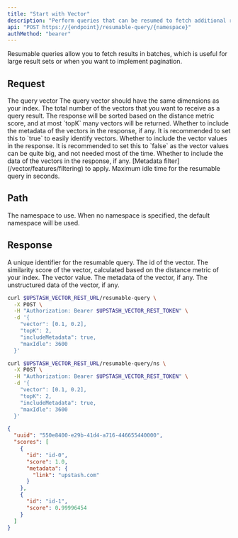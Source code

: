 ```yaml
---
title: "Start with Vector"
description: "Perform queries that can be resumed to fetch additional results."
api: "POST https://{endpoint}/resumable-query/{namespace}"
authMethod: "bearer"
---
```


<Tip>
  Resumable queries allow you to fetch results in batches, which is useful for
  large result sets or when you want to implement pagination.
</Tip>

## Request

<ParamField body="vector" type="number[]" required>
  The query vector
  <Note>The query vector should have the same dimensions as your index.</Note>
</ParamField>

<ParamField body="topK" type="number" default="10">
  The total number of the vectors that you want to receive as a query result.
  The response will be sorted based on the distance metric score, and at most
  `topK` many vectors will be returned.
</ParamField>

<ParamField body="includeMetadata" type="boolean" default="false">
  Whether to include the metadata of the vectors in the response, if any. It is
  recommended to set this to `true` to easily identify vectors.
</ParamField>

<ParamField body="includeVectors" type="boolean" default="false">
  Whether to include the vector values in the response. It is recommended to set
  this to `false` as the vector values can be quite big, and not needed most of
  the time.
</ParamField>

<ParamField body="includeData" type="boolean" default="false">
  Whether to include the data of the vectors in the response, if any.
</ParamField>

<ParamField body="filter" type="string" default="">
  [Metadata filter](/vector/features/filtering) to apply.
</ParamField>

<ParamField body="maxIdle" type="number">
  Maximum idle time for the resumable query in seconds.
</ParamField>

## Path

<ParamField path="namespace" type="string" default="">
  The namespace to use. When no namespace is specified, the default namespace
  will be used.
</ParamField>

## Response

<ResponseField name="uuid" type="string" required>
  A unique identifier for the resumable query.
</ResponseField>

<ResponseField name="scores" type="Object[]">
  <Expandable defaultOpen="true">
    <ResponseField name="id" type="string" required>
      The id of the vector.
    </ResponseField>
    <ResponseField name="score" type="number" required>
      The similarity score of the vector, calculated based on the distance
      metric of your index.
    </ResponseField>
    <ResponseField name="vector" type="number[]">
      The vector value.
    </ResponseField>
    <ResponseField name="metadata" type="Object">
      The metadata of the vector, if any.
    </ResponseField>
    <ResponseField name="data" type="string">
      The unstructured data of the vector, if any.
    </ResponseField>
  </Expandable>
</ResponseField>

<RequestExample>

```sh curl
curl $UPSTASH_VECTOR_REST_URL/resumable-query \
  -X POST \
  -H "Authorization: Bearer $UPSTASH_VECTOR_REST_TOKEN" \
  -d '{
    "vector": [0.1, 0.2],
    "topK": 2,
    "includeMetadata": true,
    "maxIdle": 3600
  }'
```

```sh curl (Namespace)
curl $UPSTASH_VECTOR_REST_URL/resumable-query/ns \
  -X POST \
  -H "Authorization: Bearer $UPSTASH_VECTOR_REST_TOKEN" \
  -d '{
    "vector": [0.1, 0.2],
    "topK": 2,
    "includeMetadata": true,
    "maxIdle": 3600
  }'
```

</RequestExample>

<ResponseExample>

```json 200 OK
{
  "uuid": "550e8400-e29b-41d4-a716-446655440000",
  "scores": [
    {
      "id": "id-0",
      "score": 1.0,
      "metadata": {
        "link": "upstash.com"
      }
    },
    {
      "id": "id-1",
      "score": 0.99996454
    }
  ]
}
```

</ResponseExample>
